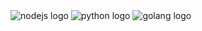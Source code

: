 <div style={{
  display: "flex",
  flexDirection: "row",
  alignItems: "center",
  justifyContent: "start",
  flexWrap: "wrap"
}}>
<img src="/img/logos/node.svg" alt="nodejs logo" style={{width: "100px", margin: "0px", marginRight: "40px", marginTop: "10px"}}/>
<img src="/img/logos/python.svg" alt="python logo" style={{width: "50px", margin: "0px", marginRight: "40px", marginTop: "10px"}}/>
<img src="/img/logos/go.svg" alt="golang logo" style={{width: "100px", margin: "0px", marginRight: "40px", marginTop: "10px"}}/>
</div>
